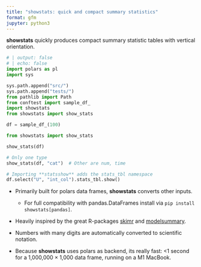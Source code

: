 ```yaml
---
title: "showstats: quick and compact summary statistics"
format: gfm
jupyter: python3
---
```


**showstats** quickly produces compact summary statistic tables with vertical orientation.

```python
# | output: false
# | echo: false
import polars as pl
import sys

sys.path.append("src/")
sys.path.append("tests/")
from pathlib import Path
from conftest import sample_df_
import showstats
from showstats import show_stats

df = sample_df_(100)
```

```python
from showstats import show_stats

show_stats(df)
```

```python
# Only one type
show_stats(df, "cat")  # Other are num, time
```


```python
# Importing **statsshow** adds the stats_tbl namespace
df.select("U", "int_col").stats_tbl.show()
```

- Primarily built for polars data frames, **showstats** converts other inputs.
  - For full compatibility with pandas.DataFrames install via ``pip install showstats[pandas]``.

- Heavily inspired by the great R-packages [skimr](https://github.com/ropensci/skimr) and [modelsummary](https://modelsummary.com/vignettes/datasummary.html). 

- Numbers with many digits are automatically converted to scientific notation.

- Because **showstats** uses polars as backend, its really fast: <1 second for a 1,000,000 &times; 1,000 data frame, running on a M1 MacBook.
 